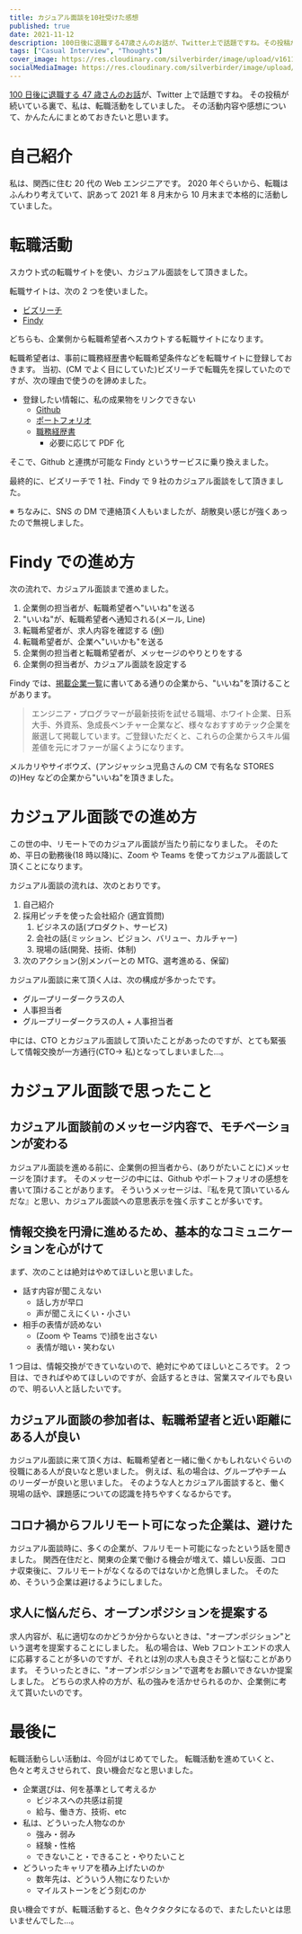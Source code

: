```yaml
---
title: カジュアル面談を10社受けた感想
published: true
date: 2021-11-12
description: 100日後に退職する47歳さんのお話が、Twitter上で話題ですね。その投稿が続いている裏で、私は、転職活動をしていました。その活動内容や感想について、かんたんにまとめておきたいと思います。
tags: ["Casual Interview", "Thoughts"]
cover_image: https://res.cloudinary.com/silverbirder/image/upload/v1611128736/silver-birder.github.io/assets/logo.png
socialMediaImage: https://res.cloudinary.com/silverbirder/image/upload/v1611128736/silver-birder.github.io/assets/logo.png
---
```


[100 日後に退職する 47 歳さんのお話](https://twitter.com/i/events/1418432177168031749)が、Twitter 上で話題ですね。
その投稿が続いている裏で、私は、転職活動をしていました。
その活動内容や感想について、かんたんにまとめておきたいと思います。

# 自己紹介

私は、関西に住む 20 代の Web エンジニアです。
2020 年ぐらいから、転職はふんわり考えていて、訳あって 2021 年 8 月末から 10 月末まで本格的に活動していました。

# 転職活動

スカウト式の転職サイトを使い、カジュアル面談をして頂きました。

転職サイトは、次の 2 つを使いました。

- [ビズリーチ](https://www.bizreach.jp/)
- [Findy](https://findy-code.io/)

どちらも、企業側から転職希望者へスカウトする転職サイトになります。

転職希望者は、事前に職務経歴書や転職希望条件などを転職サイトに登録しておきます。
当初、(CM でよく目にしていた)ビズリーチで転職先を探していたのですが、次の理由で使うのを諦めました。

- 登録したい情報に、私の成果物をリンクできない
  - [Github](https://github.com/silverbirder)
  - [ポートフォリオ](https://silverbirder.github.io)
  - [職務経歴書](https://silverbirder.github.io/resume/)
    - 必要に応じて PDF 化

そこで、Github と連携が可能な Findy というサービスに乗り換えました。

最終的に、ビズリーチで 1 社、Findy で 9 社のカジュアル面談をして頂きました。

※ ちなみに、SNS の DM で連絡頂く人もいましたが、胡散臭い感じが強くあったので無視しました。

# Findy での進め方

次の流れで、カジュアル面談まで進めました。

1. 企業側の担当者が、転職希望者へ"いいね"を送る
2. "いいね"が、転職希望者へ通知される(メール, Line)
3. 転職希望者が、求人内容を確認する ([例](https://findy-code.io/companies/685/jobs/oBsGg3cfPWoiY))
4. 転職希望者が、企業へ"いいかも"を送る
5. 企業側の担当者と転職希望者が、メッセージのやりとりをする
6. 企業側の担当者が、カジュアル面談を設定する

Findy では、[掲載企業一覧](https://findy-code.io/companies)に書いてある通りの企業から、"いいね"を頂けることがあります。

> エンジニア・プログラマーが最新技術を試せる職場、ホワイト企業、日系大手、外資系、急成長ベンチャー企業など、様々なおすすめテック企業を厳選して掲載しています。ご登録いただくと、これらの企業からスキル偏差値を元にオファーが届くようになります。

メルカリやサイボウズ、(アンジャッシュ児島さんの CM で有名な STORES の)Hey などの企業から"いいね"を頂きました。

# カジュアル面談での進め方

この世の中、リモートでのカジュアル面談が当たり前になりました。
そのため、平日の勤務後(18 時以降)に、Zoom や Teams を使ってカジュアル面談して頂くことになります。

カジュアル面談の流れは、次のとおりです。

1. 自己紹介
1. 採用ピッチを使った会社紹介 (適宜質問)
   1. ビジネスの話(プロダクト、サービス)
   1. 会社の話(ミッション、ビジョン、バリュー、カルチャー)
   1. 現場の話(開発、技術、体制)
1. 次のアクション(別メンバーとの MTG、選考進める、保留)

カジュアル面談に来て頂く人は、次の構成が多かったです。

- グループリーダークラスの人
- 人事担当者
- グループリーダークラスの人 + 人事担当者

中には、CTO とカジュアル面談して頂いたことがあったのですが、とても緊張して情報交換が一方通行(CTO→ 私)となってしまいました...。

# カジュアル面談で思ったこと

## カジュアル面談前のメッセージ内容で、モチベーションが変わる

カジュアル面談を進める前に、企業側の担当者から、(ありがたいことに)メッセージを頂けます。
そのメッセージの中には、Github やポートフォリオの感想を書いて頂けることがあります。
そういうメッセージは、『私を見て頂いているんだな』と思い、カジュアル面談への意思表示を強く示すことが多いです。

## 情報交換を円滑に進めるため、基本的なコミュニケーションを心がけて

まず、次のことは絶対はやめてほしいと思いました。

- 話す内容が聞こえない
  - 話し方が早口
  - 声が聞こえにくい・小さい
- 相手の表情が読めない
  - (Zoom や Teams で)顔を出さない
  - 表情が暗い・笑わない

1 つ目は、情報交換ができていないので、絶対にやめてほしいところです。
2 つ目は、できればやめてほしいのですが、会話するときは、営業スマイルでも良いので、明るい人と話したいです。

## カジュアル面談の参加者は、転職希望者と近い距離にある人が良い

カジュアル面談に来て頂く方は、転職希望者と一緒に働くかもしれないぐらいの役職にある人が良いなと思いました。
例えば、私の場合は、グループやチームのリーダーが良いと思いました。
そのような人とカジュアル面談すると、働く現場の話や、課題感についての認識を持ちやすくなるからです。

## コロナ禍からフルリモート可になった企業は、避けた

カジュアル面談時に、多くの企業が、フルリモート可能になったという話を聞きました。
関西在住だと、関東の企業で働ける機会が増えて、嬉しい反面、コロナ収束後に、フルリモートがなくなるのではないかと危惧しました。
そのため、そういう企業は避けるようにしました。

## 求人に悩んだら、オープンポジションを提案する

求人内容が、私に適切なのかどうか分からないときは、"オープンポジション"という選考を提案することにしました。
私の場合は、Web フロントエンドの求人に応募することが多いのですが、それとは別の求人も良さそうと悩むことがあります。
そういったときに、"オープンポジション"で選考をお願いできないか提案しました。
どちらの求人枠の方が、私の強みを活かせられるのか、企業側に考えて貰いたいのです。

# 最後に

転職活動らしい活動は、今回がはじめてでした。
転職活動を進めていくと、色々と考えさせられて、良い機会だなと思いました。

- 企業選びは、何を基準として考えるか
  - ビジネスへの共感は前提
  - 給与、働き方、技術、etc
- 私は、どういった人物なのか
  - 強み・弱み
  - 経験・性格
  - できないこと・できること・やりたいこと
- どういったキャリアを積み上げたいのか
  - 数年先は、どういう人物になりたいか
  - マイルストーンをどう刻むのか

良い機会ですが、転職活動すると、色々クタクタになるので、またしたいとは思いませんでした...。
